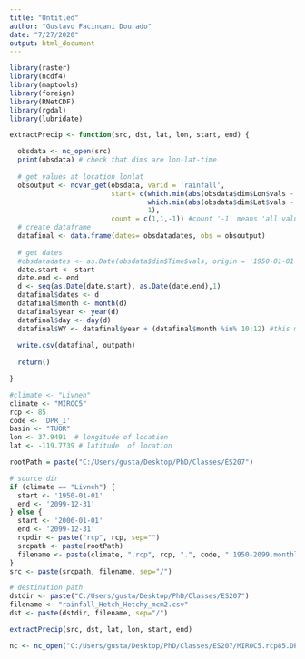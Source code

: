 ---
title: "Untitled"
author: "Gustavo Facincani Dourado"
date: "7/27/2020"
output: html_document
---

```{r}
library(raster)
library(ncdf4)
library(maptools)
library(foreign)
library(RNetCDF)
library(rgdal)
library(lubridate)

extractPrecip <- function(src, dst, lat, lon, start, end) {

  obsdata <- nc_open(src)
  print(obsdata) # check that dims are lon-lat-time
  
  # get values at location lonlat
  obsoutput <- ncvar_get(obsdata, varid = 'rainfall',
                         start= c(which.min(abs(obsdata$dim$Lon$vals - lon)), # look for closest long
                                  which.min(abs(obsdata$dim$Lat$vals - lat)),  # look for closest lat
                                  1),
                         count = c(1,1,-1)) #count '-1' means 'all values along that dimension'that dimension'
  # create dataframe
  datafinal <- data.frame(dates= obsdatadates, obs = obsoutput)
  
  # get dates
  #obsdatadates <- as.Date(obsdata$dim$Time$vals, origin = '1950-01-01')
  date.start <- start
  date.end <- end
  d <- seq(as.Date(date.start), as.Date(date.end),1)
  datafinal$dates <- d
  datafinal$month <- month(d)
  datafinal$year <- year(d)
  datafinal$day <- day(d)
  datafinal$WY <- datafinal$year + (datafinal$month %in% 10:12) #this method is called vectorization 
  
  write.csv(datafinal, outpath)
  
  return()

}

#climate <- "Livneh"
climate <- "MIROC5"
rcp <- 85
code <- 'DPR_I'
basin <- "TUOR"
lon <- 37.9491  # longitude of location
lat <- -119.7739 # latitude  of location

rootPath = paste("C:/Users/gusta/Desktop/PhD/Classes/ES207")

# source dir
if (climate == "Livneh") {
  start <- '1950-01-01'
  end <- '2099-12-31'
} else {
  start <- '2006-01-01'
  end <- '2099-12-31'
  rcpdir <- paste("rcp", rcp, sep="")
  srcpath <- paste(rootPath)
  filename <- paste(climate, ".rcp", rcp, ".", code, ".1950-2099.monthly.BC.nc", sep="")
}
src <- paste(srcpath, filename, sep="/")

# destination path
dstdir <- paste("C:/Users/gusta/Desktop/PhD/Classes/ES207")
filename <- "rainfall_Hetch_Hetchy_mcm2.csv"
dst <- paste(dstdir, filename, sep="/")

extractPrecip(src, dst, lat, lon, start, end)

```

```{r}
nc <- nc_open("C:/Users/gusta/Desktop/PhD/Classes/ES207/MIROC5.rcp85.DPR_I.1950-2099.monthly.BC.nc")
```

